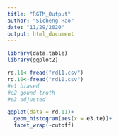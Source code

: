 ```yaml
---
title: "RGTM_Output"
author: "Sicheng Hao"
date: "11/29/2020"
output: html_document
---
```


```r
library(data.table)
library(ggplot2)
```

```r
rd.11<-fread("rd11.csv")
rd.10<-fread("rd10.csv")
#e1 biased
#e2 gound truth
#e3 adjusted

```

```r
ggplot(data = rd.11)+
  geom_histogram(aes(x = e3.te))+
  facet_wrap(~cutoff)
```


```r


```
